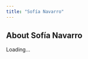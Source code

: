 ```yaml
---
title: "Sofía Navarro"
---
```


## About Sofía Navarro

<div id="professorInfo">Loading...</div>

<script>
const professorId = "sofia-navarro";

Promise.all([
  fetch("../data/professors.json").then(res => res.json()),
  fetch("../data/centers.json").then(res => res.json())
])
.then(([professors, centers]) => {
  const prof = professors.find(p => p.id === professorId);
  if (!prof) {
    document.getElementById("professorInfo").innerHTML = "<p>Professor not found.</p>";
    return;
  }

  const centerData = (prof.center_ids || []).map(cid =>
    centers.find(c => c.id === cid)
  ).filter(c => c);

  document.getElementById("professorInfo").innerHTML = `
    <p>${prof.bio || "No biography available."}</p>

    <h3>Languages Spoken</h3>
    <ul>${(prof.languages || []).map(l => `<li>${l}</li>`).join("")}</ul>

    <h3>Teaches At</h3>
    <ul>
      ${centerData.map(c => 
        `<li><a href="../centers/${c.page.split("/").pop()}">${c.name}</a> (${c.city})</li>`
      ).join("")}
    </ul>
  `;
})
.catch(err => {
  console.error(err);
  document.getElementById("professorInfo").innerHTML = "<p>Error loading data.</p>";
});
</script>
